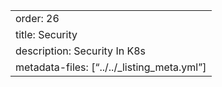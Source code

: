 ---
order: 26
title: Security
description: Security In K8s
metadata-files: ["../../_listing_meta.yml"]
---